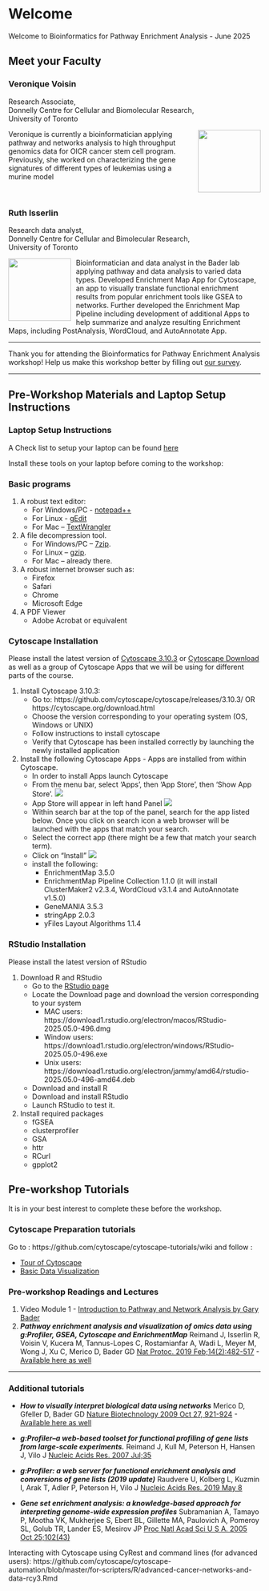 # Welcome <a id="welcome"></a>

Welcome to Bioinformatics for Pathway Enrichment Analysis - June 2025

## Meet your Faculty

### Veronique Voisin
Research Associate,<br> Donnelly Centre for Cellular and Biomolecular Research, <br>University of Toronto 

<img src="./images/faculty/veronique_voisin.jpeg" style="float:right;width:125px;padding-left:10px;" />
Veronique is currently a bioinformatician applying pathway and networks analysis to high throughput genomics data for OICR cancer stem cell program. Previously, she worked on characterizing the gene signatures of different types of leukemias using a murine model

&nbsp;
&nbsp;

### Ruth Isserlin
Research data analyst,<br>Donnelly Centre for Cellular and Bimolecular Research, <br>University of Toronto

<img src="./images/faculty/ruth_isserlin.jpeg" style="float:left;width:125px;padding-right:10px;" />
Bioinformatician and data analyst in the Bader lab applying pathway and data analysis to varied data types. Developed Enrichment Map App for Cytoscape, an app to visually translate functional enrichment results from popular enrichment tools like GSEA to networks. Further developed the Enrichment Map Pipeline including development of additional Apps to help summarize and analyze resulting Enrichment Maps, including PostAnalysis, WordCloud, and AutoAnnotate App. 



***

Thank you for attending the Bioinformatics for Pathway Enrichment Analysis
 workshop! Help us make this workshop better by filling out [our survey](https://forms.gle/D8w8qyJ1r71rFnZe9).

*** 


## Pre-Workshop Materials and Laptop Setup Instructions {#pre-workshop}

### Laptop Setup Instructions

A Check list to setup your laptop can be found [here](https://docs.google.com/forms/d/e/1FAIpQLSdknqfaPi-XJDeFwji5xga7rg-jdGiYsZWxW6zTCjjqbHcHsw/viewform?usp=sharing)

Install these tools on your laptop before coming to the workshop:

### Basic programs

  1. A robust text editor:
      * For Windows/PC - [notepad++](http://notepad-plus-plus.org/)  
      * For Linux - [gEdit](http://projects.gnome.org/gedit/)  
      * For Mac – [TextWrangler](http://www.barebones.com/products/textwrangler/download.html)
  
  1. A file decompression tool.
      * For Windows/PC – [7zip](http://www.7-zip.org/).  
      * For Linux – [gzip](http://www.gzip.org).   
      * For Mac – already there.
  
  1. A robust internet browser such as:
      * Firefox 
      * Safari
      * Chrome
      * Microsoft Edge
  
  1. A PDF Viewer
      * Adobe Acrobat or equivalent

### Cytoscape Installation
Please install the latest version of [Cytoscape 3.10.3](https://github.com/cytoscape/cytoscape/releases/3.10.3/) or [Cytoscape Download](https://cytoscape.org/download.html) as well as a group of Cytoscape Apps that we will be using for different parts of the course.  

  1. Install Cytoscape 3.10.3:
      * Go to: https://github.com/cytoscape/cytoscape/releases/3.10.3/ OR https://cytoscape.org/download.html
      * Choose the version corresponding to your operating system (OS, Windows or UNIX)
      * Follow instructions to install cytoscape
      * Verify that Cytoscape has been installed correctly by launching the newly installed application
      
  1. Install the following Cytoscape Apps - Apps are installed from within Cytoscape. 
      * In order to install Apps launch Cytoscape  
      * From the menu bar, select ‘Apps’, then ‘App Store’, then 'Show App Store'. ![](./images/cytoscape_app_menu.png)
      * App Store will appear in left hand Panel ![](./images/Cytoscape_app_manager.png)
      * Within search bar at the top of the panel, search for the app listed below.  Once you click on search icon a web browser will be launched with the apps that match your search.
      * Select the correct app (there might be a few that match your search term).
      * Click on "Install" ![](./images/app_store_download.png)
      * install the following:  
          * EnrichmentMap 3.5.0
          * EnrichmentMap Pipeline Collection 1.1.0 (it will install ClusterMaker2 v2.3.4, WordCloud v3.1.4 and AutoAnnotate v1.5.0)
          * GeneMANIA 3.5.3
          * stringApp 2.0.3
          * yFiles Layout Algorithms	1.1.4
  
### RStudio Installation  
Please install the latest version of RStudio 

  1. Download R and RStudio
      * Go to the [RStudio page](https://posit.co/download/rstudio-desktop/)    
      * Locate the Download page and download the version corresponding to your system
          * MAC users:  https://download1.rstudio.org/electron/macos/RStudio-2025.05.0-496.dmg
          * Window users: https://download1.rstudio.org/electron/windows/RStudio-2025.05.0-496.exe
          * Unix users: https://download1.rstudio.org/electron/jammy/amd64/rstudio-2025.05.0-496-amd64.deb
      * Download and install R
      * Download and install RStudio
      * Launch RStudio to test it.
  
  1. Install required packages
      * fGSEA
      * clusterprofiler
      * GSA
      * httr
      * RCurl
      * gpplot2


## Pre-workshop Tutorials

It is in your best interest to complete these before the workshop.

### Cytoscape Preparation tutorials

Go to : https://github.com/cytoscape/cytoscape-tutorials/wiki and follow :

  * [Tour of Cytoscape](https://cytoscape.org/cytoscape-tutorials/protocols/tour-of-cytoscape/#/)
  * [Basic Data Visualization](https://cytoscape.org/cytoscape-tutorials/protocols/basic-data-visualization/#/)


### Pre-workshop Readings and Lectures

  1. Video Module 1 - [Introduction to Pathway and Network Analysis by Gary Bader](#intro)
  1. ***Pathway enrichment analysis and visualization of omics data using g:Profiler, GSEA, Cytoscape and EnrichmentMap*** Reimand J, Isserlin R, Voisin V, Kucera M, Tannus-Lopes C, Rostamianfar A, Wadi L, Meyer M, Wong J, Xu C, Merico D, Bader GD [Nat Protoc. 2019 Feb;14(2):482-517](https://www.nature.com/articles/s41596-018-0103-9) - [Available here as well](http://baderlab.org/Publications#EM_2019)
 
***

### Additional tutorials <a id="additionaltutorials"></a>
  
  * ***How to visually interpret biological data using networks*** Merico D, Gfeller D, Bader GD [Nature Biotechnology 2009 Oct 27, 921-924](https://www.nature.com/articles/nbt.1567)  - [Available here as well](http://baderlab.org/Publications#interpret_networks)
  
  * ***g:Profiler--a web-based toolset for functional profiling of gene lists from large-scale experiments.*** Reimand J, Kull M, Peterson H, Hansen J, Vilo J   [Nucleic Acids Res. 2007 Jul;35](https://www.ncbi.nlm.nih.gov/pmc/articles/PMC1933153/)
  
  * ***g:Profiler: a web server for functional enrichment analysis and conversions of gene lists (2019 update)*** Raudvere U, Kolberg L, Kuzmin I, Arak T, Adler P, Peterson H, Vilo J [Nucleic Acids Res. 2019 May 8](https://academic.oup.com/nar/advance-article/doi/10.1093/nar/gkz369/5486750)
  
  * ***Gene set enrichment analysis: a knowledge-based approach for interpreting genome-wide expression profiles*** Subramanian A, Tamayo P, Mootha VK, Mukherjee S, Ebert BL, Gillette MA, Paulovich A, Pomeroy SL, Golub TR, Lander ES, Mesirov JP [Proc Natl Acad Sci U S A. 2005 Oct 25;102(43)](https://www.ncbi.nlm.nih.gov/pmc/articles/PMC1239896/)
  
Interacting with Cytoscape using CyRest and command lines (for advanced users):
https://github.com/cytoscape/cytoscape-automation/blob/master/for-scripters/R/advanced-cancer-networks-and-data-rcy3.Rmd


